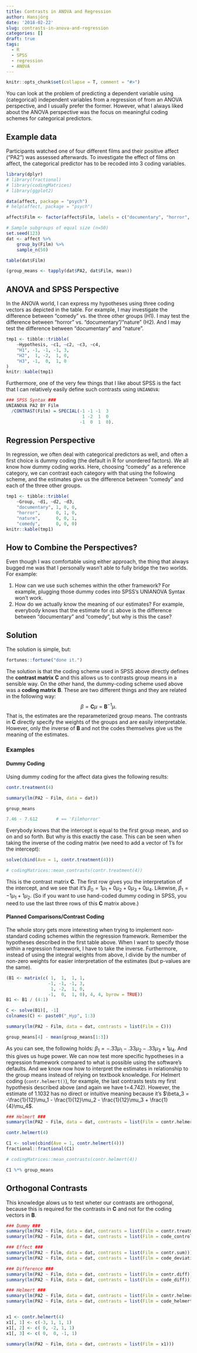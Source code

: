 ```yaml
---
title: Contrasts in ANOVA and Regression
author: Hansjörg
date: '2018-02-22'
slug: contrasts-in-anova-and-regression
categories: []
draft: true
tags:
  - R
  - SPSS
  - regression
  - ANOVA
---
```


```r
knitr::opts_chunk$set(collapse = T, comment = "#>")
```

You can look at the problem of predicting a dependent variable using (categorical) independent variables from a regression of from an ANOVA perspective, and I usually prefer the former. However, what I always liked about the ANOVA perspective was the focus on meaningful coding schemes for categorical predictors.

## Example data

Participants watched one of four different films and their positive affect ("PA2") was assessed afterwards. To investigate the effect of films on affect, the categorical predictor has to be recoded into 3 coding variables.

```r
library(dplyr)
# library(fractional)
# library(codingMatrices)
# library(ggplot2)

data(affect, package = "psych")
# help(affect, package = "psych")

affect$Film <- factor(affect$Film, labels = c("documentary", "horror", "nature", "comedy"))

# Sample subgroups of equal size (n=50)
set.seed(123)
dat <- affect %>% 
    group_by(Film) %>% 
    sample_n(50)

table(dat$Film)

(group_means <- tapply(dat$PA2, dat$Film, mean))
```


## ANOVA and SPSS Perspective

In the ANOVA world, I can express my hypotheses using three coding vectors as depicted in the table. For example, I may investigate the difference between "comedy" vs. the three other groups (H1). I may test the difference between "horror" vs. "documentary"/"nature" (H2). And I may test the difference between "documentary" and "nature".

```r
tmp1 <- tibble::tribble(
    ~Hypothesis, ~c1, ~c2, ~c3, ~c4,
    "H1", -1, -1, -1, 3,
    "H2",  1, -2,  1, 0,
    "H3", -1,  0,  1, 0
)
knitr::kable(tmp1)
```

Furthermore, one of the very few things that I like about SPSS is the fact that I can relatively easily define such contrasts using `UNIANOVA`:

```r
### SPSS Syntax ###
UNIANOVA PA2 BY Film
  /CONTRAST(Film) = SPECIAL(-1 -1 -1  3
                             1 -2  1  0
                            -1  0  1  0).
```

## Regression Perspective

In regression, we often deal with categorical predictors as well, and often a first choice is dummy coding (the default in R for unordered factors). We all know how dummy coding works. Here, choosing "comedy" as a reference category, we can contrast each category with that using the following scheme, and the estimates give us the difference between "comedy" and each of the three other groups.

```r
tmp1 <- tibble::tribble(
    ~Group, ~d1, ~d2, ~d3,
    "documentary", 1, 0, 0,
    "horror",      0, 1, 0,
    "nature",      0, 0, 1,
    "comedy",      0, 0, 0)
knitr::kable(tmp1)
```

## How to Combine the Perspectives?

Even though I was comfortable using either approach, the thing that always bugged me was that I personally wasn't able to fully bridge the two worlds. For example:

1. How can we use such schemes within the other framework? For example, plugging those dummy codes into SPSS's UNIANOVA Syntax won't work.
2. How do we actually know the meaning of our estimates? For example, everybody knows that the estimate for `d1` above is the difference between "documentary" and "comedy", but why is this the case?

## Solution

The solution is simple, but:

```r
fortunes::fortune("done it.")
```

The solution is that the coding scheme used in SPSS above directly defines the **contrast matrix** $\mathbf{C}$ and this allows us to contrasts group means in a sensible way. On the other hand, the dummy-coding scheme used above was a **coding matrix** $\mathbf{B}$. These are two different things and they are related in the following way:
$$\beta = \mathbf{C} \mu = \mathbf{B}^{-1} \mu.$$
That is, the estimates are the reparameterized group means. The contrasts in $\mathbf{C}$ directly specify the weights of the groups and are easily interpretable. However, only the inverse of $\mathbf{B}$ and not the codes themselves give us the meaning of the estimates.

### Examples

#### Dummy Coding

Using dummy coding for the affect data gives the following results:

```r
contr.treatment(4)

summary(lm(PA2 ~ Film, data = dat))

group_means

7.46 - 7.612       # == 'Filmhorror'
```

Everybody knows that the intercept is equal to the first group mean, and so on and so forth. But why is this exactly the case. This can be seen when taking the inverse of the coding matrix (we need to add a vector of 1's for the intercept):

```r
solve(cbind(Ave = 1, contr.treatment(4)))

# codingMatrices::mean_contrasts(contr.treatment(4))
```

This is the contrast matrix $\mathbf{C}$. The first row gives you the interpretation of the intercept, and we see that it's $\beta_0 = 1\mu_1 + 0\mu_2  + 0\mu_3 + 0\mu_4$. Likewise, $\beta_1 = -1\mu_1 + 1\mu_2$. (So if you want to use hand-coded dummy coding in SPSS, you need to use the last three rows of this $\mathbf{C}$ matrix above.)

#### Planned Comparisons/Contrast Coding

The whole story gets more interesting when trying to implement non-standard coding schemes within the regression framework. Remember the hypotheses described in the first table above. When I want to specify those within a regression framework, I have to take the inverse. Furthermore, instead of using the integral weights from above, I divide by the number of non-zero weights for easier interpretation of the estimates (but p-values are the same).

```r
(B1 <- matrix(c( 1,  1,  1, 1,
                -1, -1, -1, 3,
                 1, -2,  1, 0,
                -1,  0,  1, 0), 4, 4, byrow = TRUE))
B1 <- B1 / (4:1)

C <- solve(B1)[, -1]
colnames(C) <- paste0("_Hyp", 1:3)

summary(lm(PA2 ~ Film, data = dat, contrasts = list(Film = C)))

group_means[4] - mean(group_means[1:3])
```

As you can see, the following holds: $\beta_1 = -.33\mu_1 -.33\mu_2  -.33\mu_3 + 1\mu_4$. And this gives us huge power. We can now test more specific hypotheses in a regression framework compared to what is possible using the software's defaults. And we know now how to interpret the estimates in relationship to the group means instead of relying on textbook knowledge. For Helmert coding (`contr.helmert()`), for example, the last contrasts tests my first hypothesis described above (and again we have t=4.742). However, the estimate of 1.1032 has no direct or intuitive meaning because it's $\beta_3 = -\frac{1}{12}\mu_1 - \frac{1}{12}\mu_2  - \frac{1}{12}\mu_3 + \frac{1}{4}\mu_4$.

```r
### Helmert ###
summary(lm(PA2 ~ Film, data = dat, contrasts = list(Film = contr.helmert)))

contr.helmert(4)

C1 <- solve(cbind(Ave = 1, contr.helmert(4)))
fractional::fractional(C1)

# codingMatrices::mean_contrasts(contr.helmert(4))

C1 %*% group_means
```

## Orthogonal Contrasts

This knowledge alows us to test wheter our contrasts are orthogonal, because this is required for the contrasts in $\textbf{C}$ and not for the coding vectors in $\textbf{B}$.


```r
### Dummy ###
summary(lm(PA2 ~ Film, data = dat, contrasts = list(Film = contr.treatment)))
summary(lm(PA2 ~ Film, data = dat, contrasts = list(Film = code_control)))

### Effect ###
summary(lm(PA2 ~ Film, data = dat, contrasts = list(Film = contr.sum)))
summary(lm(PA2 ~ Film, data = dat, contrasts = list(Film = code_deviation)))

### Difference ###
summary(lm(PA2 ~ Film, data = dat, contrasts = list(Film = contr.diff)))
summary(lm(PA2 ~ Film, data = dat, contrasts = list(Film = code_diff)))

### Helmert ###
summary(lm(PA2 ~ Film, data = dat, contrasts = list(Film = contr.helmert)))
summary(lm(PA2 ~ Film, data = dat, contrasts = list(Film = code_helmert)))


x1 <- contr.helmert(4)
x1[, 1] <- c(-3, 1, 1, 1)
x1[, 2] <- c( 0, -2, 1, 1)
x1[, 3] <- c( 0,  0, -1, 1)

summary(lm(PA2 ~ Film, data = dat, contrasts = list(Film = x1)))

```

